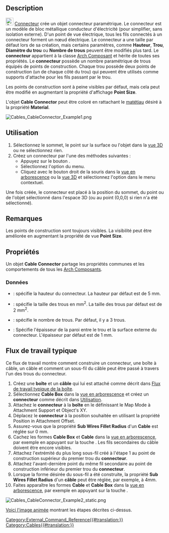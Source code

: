 <languages/>

{{Docnav/fr
|[[Cables_CableBox/fr|Boîte]]
|[[Cables_CableLightPoint/fr|Source lumineuse]] 
|[[Cables_Workbench/fr|Cables]]
|IconL=Cables_CableBox.svg
|IconR=Cables_CableLightPoint.svg
|IconC=Cables_workbench_icon.svg
}}

<div class="mw-translate-fuzzy">
{{GuiCommand/fr
|Name=Cables CableConnector
|Name/fr=Cables Connecteur
|MenuLocation=Cables → Cable Connector
|Workbenches=[[Cables_Workbench/fr|Cables]]
|Shortcut=
|Version=0.1.0
|SeeAlso=[[Cables_Cable/fr|Cables Câble]], [[Cables_CableBox/fr|Cables Boîte]]
}}
</div>

==Description==

[[Image:Cables_CableConnector.svg|24px]] [[Cables_CableConnector/fr|Connecteur]] crée un objet connecteur paramétrique. Le connecteur est un modèle de bloc métallique conducteur d'électricité (pour simplifier, sans isolation externe). D'un point de vue électrique, tous les fils connectés à un connecteur forment un nœud électrique. Le connecteur a une taille par défaut lors de sa création, mais certains paramètres, comme '''Hauteur''', '''Trou''', '''Diamètre du trou''' ou '''Nombre de trous''' peuvent être modifiés plus tard. Le '''connecteur''' appartient à la classe [[Arch_Component/fr|Arch Composant]] et hérite de toutes ses propriétés. Le '''connecteur''' possède un nombre paramétrique de trous équipés de points de construction. Chaque trou possède deux points de construction (un de chaque côté du trou) qui peuvent être utilisés comme supports d'attache pour les fils passant par le trou.

Les points de construction sont à peine visibles par défaut, mais cela peut être modifié en augmentant la propriété d'affichage '''Point Size'''.

L'objet '''Cable Connector''' peut être coloré en rattachant le [[Arch_SetMaterial/fr|matétiau]] désiré à la propriété '''Material'''.

[[Image:Cables_CableConnector_Example1.png]]
{{Caption|Exemple de connecteur par défaut : il existe des points de construction au-dessus et au-dessous de l'anneau.}}

<span id="Usage"></span>
==Utilisation==

# Sélectionnez le sommet, le point sur la surface ou l'objet dans la [[3D_view/fr|vue 3D]] ou ne sélectionnez rien.
# Créez un connecteur par l'une des méthodes suivantes :
#* Appuyez sur le bouton {{Button|[[Image:Cables_CableConnector.svg|16px]] [[Cables_CableConnector/fr|Cable Connector]]}}.
#* Sélectionnez l'option {{MenuCommand|Cables → [[Image:Cables_CableConnector.svg|16px]] Cable Connector}} du menu.
#* Cliquez avec le bouton droit de la souris dans la [[Tree_view/fr|vue en arborescence]] ou la [[3D_view/fr|vue 3D]] et sélectionnez l'option {{MenuCommand|Cables → [[Image:Cables_CableConnector.svg|16px]] Cable Connector}} dans le menu contextuel.

Une fois créée, le connecteur est placé à la position du sommet, du point ou de l'objet sélectionné dans l'espace 3D (ou au point (0,0,0) si rien n'a été sélectionné).

<span id="Notes"></span>
==Remarques==

Les points de construction sont toujours visibles. La visibilité peut être améliorée en augmentant la propriété de vue '''Point Size'''.

<span id="Properties"></span>
==Propriétés==

Un objet '''Cable Connector''' partage les propriétés communes et les comportements de tous les [[Arch_Component/fr|Arch Composants]].

<span id="Data"></span>
===Données===

{{TitleProperty|Cable Connector}}

* {{PropertyData|Height|Length}} : spécifie la hauteur du connecteur. La hauteur par défaut est de 5 mm.
* {{PropertyData|Height|Length}} : spécifie la taille des trous en mm<sup>2</sup>. La taille des trous par défaut est de 2 mm<sup>2</sup>.
* {{PropertyData|Number of Holes|Integer}} : spécifie le nombre de trous. Par défaut, il y a 3 trous.
* {{PropertyData|Thickness|Length}} : Spécifie l'épaisseur de la paroi entre le trou et la surface externe du connecteur. L'épaisseur par défaut est de 1 mm.

<span id="Typical_workflow"></span>
== Flux de travail typique ==

Ce flux de travail montre comment construire un connecteur, une boîte à câble, un câble et comment un sous-fil du câble peut être passé à travers l'un des trous du connecteur.

# Créez une '''boîte''' et un '''câble''' qui lui est attaché comme décrit dans [[Cables_CableBox/fr#Flux_de_travail_typique|Flux de travail typique de la boîte]].
# Sélectionnez '''Cable Box''' dans la [[Tree_view/fr|vue en arborescence]] et créez un '''connecteur''' comme décrit dans [[#Utilisation|Utilisation]].
# Attachez le '''connecteur''' à la '''boîte''' en le définissant le Map Mode à Attachment Support et Object's XY.
# Déplacez le '''connecteur''' à la position souhaitée en utilisant la propriété Position in Attachment Offset.
# Assurez-vous que la propriété '''Sub Wires Fillet Radius''' d'un '''Cable''' est réglée sur 0 mm.
# Cachez les formes '''Cable Box''' et '''Cable''' dans la [[Tree_view/fr|vue en arborescence]], par exemple en appuyant sur la touche {{KEY|Espace}}. Les fils secondaires du câble doivent être encore visibles.
# Attachez l'extrémité du plus long sous-fil créé à l'étape 1 au point de construction supérieur du premier trou du '''connecteur'''.
# Attachez l'avant-dernière point du même fil secondaire au point de construction inférieur du premier trou du '''connecteur'''.
# Lorsque la forme désirée du sous-fil a été construite, la propriété '''Sub Wires Fillet Radius''' d'un '''câble''' peut être réglée, par exemple, à 4mm.
# Faites apparaître les formes '''Cable''' et '''Cable Box''' dans la [[Tree_view/fr|vue en arborescence]], par exemple en appuyant sur la touche {{KEY|Espace}}.

[[Image:Cables_CableConnector_Example2_static.png]]
{{Caption|Exemple de sous-câble passé dans le trou du connecteur}}

[[Cables_Example4_CableConnector|Voici l'image animée]] montrant les étapes décrites ci-dessus.


{{Docnav/fr
|[[Cables_CableBox/fr|Boîte]]
|[[Cables_CableLightPoint/fr|Source lumineuse]] 
|[[Cables_Workbench/fr|Cables]]
|IconL=Cables_CableBox.svg
|IconR=Cables_CableLightPoint.svg
|IconC=Cables_workbench_icon.svg
}}

[[Category:External_Command_Reference{{#translation:}}]]
[[Category:Cables{{#translation:}}]]